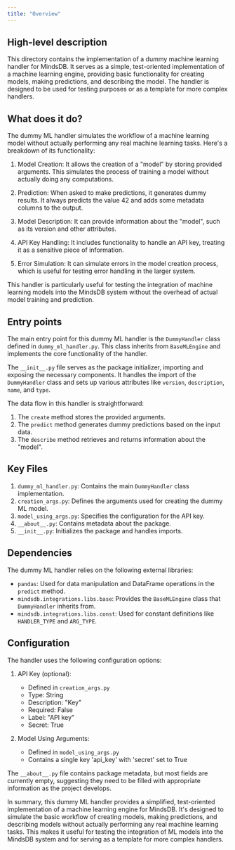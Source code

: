 ```yaml
---
title: "Overview"
---
```


## High-level description
This directory contains the implementation of a dummy machine learning handler for MindsDB. It serves as a simple, test-oriented implementation of a machine learning engine, providing basic functionality for creating models, making predictions, and describing the model. The handler is designed to be used for testing purposes or as a template for more complex handlers.

## What does it do?
The dummy ML handler simulates the workflow of a machine learning model without actually performing any real machine learning tasks. Here's a breakdown of its functionality:

1. Model Creation: It allows the creation of a "model" by storing provided arguments. This simulates the process of training a model without actually doing any computations.

2. Prediction: When asked to make predictions, it generates dummy results. It always predicts the value 42 and adds some metadata columns to the output.

3. Model Description: It can provide information about the "model", such as its version and other attributes.

4. API Key Handling: It includes functionality to handle an API key, treating it as a sensitive piece of information.

5. Error Simulation: It can simulate errors in the model creation process, which is useful for testing error handling in the larger system.

This handler is particularly useful for testing the integration of machine learning models into the MindsDB system without the overhead of actual model training and prediction.

## Entry points
The main entry point for this dummy ML handler is the `DummyHandler` class defined in `dummy_ml_handler.py`. This class inherits from `BaseMLEngine` and implements the core functionality of the handler.

The `__init__.py` file serves as the package initializer, importing and exposing the necessary components. It handles the import of the `DummyHandler` class and sets up various attributes like `version`, `description`, `name`, and `type`.

The data flow in this handler is straightforward:
1. The `create` method stores the provided arguments.
2. The `predict` method generates dummy predictions based on the input data.
3. The `describe` method retrieves and returns information about the "model".

## Key Files
1. `dummy_ml_handler.py`: Contains the main `DummyHandler` class implementation.
2. `creation_args.py`: Defines the arguments used for creating the dummy ML model.
3. `model_using_args.py`: Specifies the configuration for the API key.
4. `__about__.py`: Contains metadata about the package.
5. `__init__.py`: Initializes the package and handles imports.

## Dependencies
The dummy ML handler relies on the following external libraries:
- `pandas`: Used for data manipulation and DataFrame operations in the `predict` method.
- `mindsdb.integrations.libs.base`: Provides the `BaseMLEngine` class that `DummyHandler` inherits from.
- `mindsdb.integrations.libs.const`: Used for constant definitions like `HANDLER_TYPE` and `ARG_TYPE`.

## Configuration
The handler uses the following configuration options:

1. API Key (optional):
   - Defined in `creation_args.py`
   - Type: String
   - Description: "Key"
   - Required: False
   - Label: "API key"
   - Secret: True

2. Model Using Arguments:
   - Defined in `model_using_args.py`
   - Contains a single key 'api_key' with 'secret' set to True

The `__about__.py` file contains package metadata, but most fields are currently empty, suggesting they need to be filled with appropriate information as the project develops.

In summary, this dummy ML handler provides a simplified, test-oriented implementation of a machine learning engine for MindsDB. It's designed to simulate the basic workflow of creating models, making predictions, and describing models without actually performing any real machine learning tasks. This makes it useful for testing the integration of ML models into the MindsDB system and for serving as a template for more complex handlers.